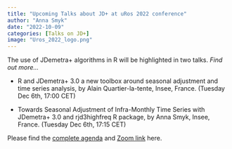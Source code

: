```yaml
---
title: "Upcoming Talks about JD+ at uRos 2022 conference"
author: "Anna Smyk"
date: "2022-10-09"
categories: [Talks on JD+]
image: "Uros_2022_logo.png"
---
```


The use of JDemetra+ algorithms in R will be highlighted in two talks. *Find out more...*

-   R and JDemetra+ 3.0 a new toolbox around seasonal adjustment and time series analysis, by Alain Quartier-la-tente, Insee, France. (Tuesday Dec 6th, 17:00 CET)

-   Towards Seasonal Adjustment of Infra-Monthly Time Series with JDemetra+ 3.0 and rjd3highfreq R package, by Anna Smyk, Insee, France. (Tuesday Dec 6th, 17:15 CET)

Please find the [complete agenda](Agenda_uRos2022_EN.pdf) and [Zoom link](Zoom_link.txt) here.

